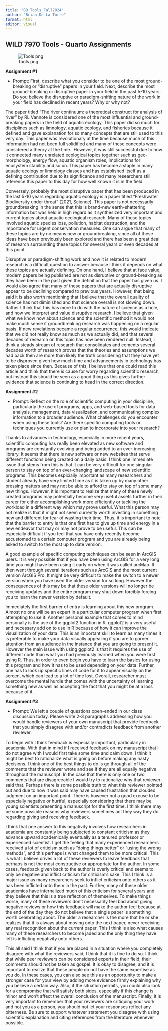 ---
title: "BD_Tools_Fall2024"
author: "Brian De La Torre"
format: html
editor: visual
---

## WILD 7970 Tools - Quarto Assignments

![Tools png](images/tool_png.png)

**Assignment #1**

-   Prompt: First, describe what you consider to be one of the most ground-breaking or "disruptive" papers in your field. Next, describe the most ground-breaking or disruptive paper in your field in the past 5-10 years. Do you believe the disruptive or paradigm-shifting nature of the work in your field has declined in recent years? Why or why not?

The paper titled “The river continuum: a theoretical construct for analysis of river” by RL Vannote is considered one of the most influential and ground-breaking papers in the field of aquatic ecology. This paper did so much for disciplines such as limnology, aquatic ecology, and fisheries because it defined and gave explanation for so many concepts that are still used to this very day. This paper was revolutionary at the time because much of this information had not been full solidified and many of these concepts were considered a theory at the time.  However, it was still successful due to how it connected many unrelated ecological topics together such as geo-morphology, energy flow, aquatic organism roles, implications for ecosystem stability and so on. This paper has become a staple in many aquatic ecology or limnology classes and has established itself as a defining contribution due to its significance and many researchers still reference this paper to this day for how well known it is in the field.

Conversely, probably the most disruptive paper that has been produced in the last 5-10 years regarding aquatic ecology is a paper titled “Freshwater Biodiversity under threat” (2021, Science). This paper is not necessarily groundbreaking in the sense that this is brand-new earth-shattering information but was held in high regard as it synthesized very important and current topics about aquatic ecological research. Many of these topics involved aquatic species loss, pollution, habitat destruction, and the importance for urgent conservation measures. One can argue that many of these topics are by no means new or groundbreaking, since all of these ideas have been previously been explored and there has been a great deal of research surrounding these topics for several years or even decades at this point.

Disruptive or paradigm-shifting work and how it is related to modern research is a difficult question to answer because I think it depends on what these topics are actually defining. On one hand, I believe that at face value, modern papers being published are not as disruptive or ground-breaking as they have been in the past given the definition that the paper has given us. I would also agree that many of these papers that are actually disruptive appear to be declining compared to previous years. However, that being said it is also worth mentioning that I believe that the overall quality of science has not diminished and that science overall is not slowing down. Rather I think that this has more to do with the nature of science as a hole, and how we interpret and value disruptive research. I believe that given what we know now about science and the scientific method it would not make much sense if groundbreaking research was happening on a regular basis. If new revelations became a regular occurrence, this would indicate that we did not really know as much as we actually did, and that several decades of research on this topic has now been rendered null. Instead, I think a steady stream of research that consolidates and cements several decades worth of research proves that the theories and assumptions we had back then are more than likely the truth considering that they have yet to be disproven given how much time and advancements in technology has taken place since then. Because of this, I believe that one could read this article and think that there is cause for worry regarding scientific research, but instead this should be seen as a good thing as this gives further evidence that science is continuing to head in the correct direction.

**Assignment #2**

-   Prompt: Reflect on the role of scientific computing in your discipline, particularly the use of programs, apps, and web-based tools for data analysis, management, data visualization, and communicating complex information to a broader audience. What challenges do you encounter when using these tools? Are there specific computing tools or techniques you currently use or plan to incorporate into your research?

Thanks to advances in technology, especially in more recent years, scientific computing has really been elevated as new software and programs are constantly evolving and being added to an ever-increasing library. It seems that there is new software or new websites that serve different functions being created on a daily basis. I think one immediate issue that stems from this is that it can be very difficult for one singular person to stay on top of an ever-changing landscape of new scientific programs. This becomes espicially important as many researchers and student already have very limited time as it is taken up by many other pressing matters and may not be able to afford to stay on top of some many new things. However, it is important to realize that many of these newly created programs may potentially become very useful assets further in their career for either accomplishing work more efficiently or tackling the workload in a different way which may prove useful. What this person may not realize is that it might not seem currently worth investing in something new and different for fear of wasting their time. Thus, it is important to note that the barrier to entry is that one first has to give up time and energy in a new endeavor that may or may not prove to be useful. This can be especially difficult if you feel that you have only recently become accustomed to a certain computer program and you are already being asked to switch to the most up to date version.

A good example of specific computing techniques can be seen in ArcGIS users. It is very possible that if you have been using ArcGIS for a very long time you might have been using it early on when it was called arcMap. It then went through several iterations such as ArcGIS and the most current version ArcGIS Pro. It might be very difficult to make the switch to a newer version when you have used the older version for so long. However the consequences of this may be that these older versions will no longer be receiving updates and the entire program may shut down forcibly forcing you to learn the newer version by default.

Immediately the first barrier of entry is learning about this new program. Almost no one will be an expert in a particular computer program when first attempting to use it. Another personal example that comes to mind personally is the use of the ggplot2 function in R. ggplot2 is a very useful and necessary add on to use in R because of how it can improve the visualization of your data. This is an important skill to learn as many times it is preferable to make your data visually appealing if you are to garner attention from an audience in the instance that you are going to present it. However the main issue with using ggplot2 is that it requires the use of different code than what you had previously learned when you were first using R. Thus, in order to even begin you have to learn the basics for using this program and how it has to be used depending on your data. Further, one has to look up specific lines of code for it to appear visually on the screen, which can lead to a lot of time lost. Overall, researcher must overcome the mental hurdle that comes with the uncertainty of learning something new as well as accepting the fact that you might be at a loss because of it.

**Assignment #3**

-   Prompt: We left a couple of questions open-ended in our class discussion today. Please write 2-3 paragraphs addressing how you would handle reviewers of your own manuscript that provide feedback that you simply disagree with and/or contradicts feedback from another reviewer.

To begin with I think feedback is especially important, particularly in academia. With that in mind if I received feedback on my manuscript that I do not agree with I would first take some time and calm down. I think it might be best to rationalize what is going on before making any hasty decisions. I think one of the best things to do is go through all of the comments that the reviewer wrote and see if they are all equally negative throughout the manuscript. In the case that there is only one or two comments that are disagreeable I would try to rationalize why that reviewer said that. Perhaps there is some possible truth to what this reviewer pointed out and due to how it was said may have caused frustration that clouded judgment on an important point. There is however not a good excuse to be especially negative or hurtful, especially considering that there may be young scientists presenting a manuscript for the first time. I think there may be some possible reasons why reviewers sometimes act they way they do regarding giving and receiving feedback.

I think that one answer to this negativity involves how researchers in academia are constantly being subjected to constant criticism as they advance upward academically eventually as a tenured professor or experienced scientist. I get the feeling that many experienced researchers received a lot of criticism such as “doing things better” or “using the wrong methods”, and this perhaps is what changed them to be more critical. This is what I believe drives a lot of these reviewers to leave feedback that perhaps is not the most constructive or appropriate for the author. In some cases, feedback given back to the author is overly critical and seems to only be negative and inflict criticism for criticism’s sake. This I think is a major issue as many researchers seek to inflict criticism onto others as it has been inflicted onto them in the past. Further, many of these older academics have internalized much of this criticism for several years and they believe that this is a true reflection of themselves. To make things worse, many of these reviewers don’t necessarily feel bad about giving negative reviews or how this feedback will make the author feel because at the end of the day they do not believe that a single paper is something worth celebrating about. The older a researcher is the more that he or she realizes that it is always about moving onto the next paper, never receiving any real recognition about the current paper. This I think is also what causes many of these researchers to become jaded and the only thing they have left is inflicting negativity onto others.

This all said I think that if you are placed in a situation where you completely disagree with what the reviewers said, I think that it is fine to do so. I think that while peer reviewers can be considered experts in their field, their comments should not be taken as gospel. It is okay to disagree, and it is important to realize that these people do not have the same expertise as you do. In these cases, you can also see this as an opportunity to make a stronger case for your view by adding more evidence firmly explaining why you believe a certain way. Also, if the situation permits, you could also look for a compromise that will satisfy both sides, especially if this change is minor and won’t affect the overall conclusion of the manuscript. Finally, it is very important to remember that your reviewers are critiquing your work and not you as a person, you should not let your responses reflect any bitterness. Be sure to support whatever statement you disagree with using scientific explanation and citing references from the literature whenever possible.

